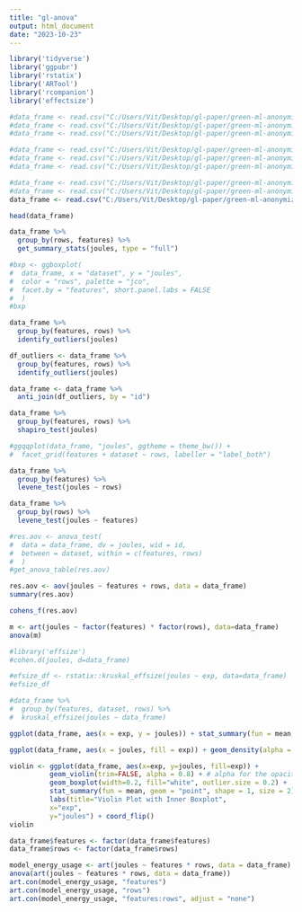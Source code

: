```yaml
---
title: "gl-anova"
output: html_document
date: "2023-10-23"
---
```



```r
library('tidyverse')
library('ggpubr')
library('rstatix')
library('ARTool')
library('rcompanion')
library('effectsize')
```


```r
#data_frame <- read.csv("C:/Users/Vit/Desktop/gl-paper/green-ml-anonymized/new_analysis/new_data/delta/delta-adult-knn.csv")
#data_frame <- read.csv("C:/Users/Vit/Desktop/gl-paper/green-ml-anonymized/new_analysis/new_data/delta/delta-adult-lr.csv")
#data_frame <- read.csv("C:/Users/Vit/Desktop/gl-paper/green-ml-anonymized/new_analysis/new_data/delta/delta-adult-rf.csv")

#data_frame <- read.csv("C:/Users/Vit/Desktop/gl-paper/green-ml-anonymized/new_analysis/new_data/delta/delta-energy-knn.csv")
#data_frame <- read.csv("C:/Users/Vit/Desktop/gl-paper/green-ml-anonymized/new_analysis/new_data/delta/delta-energy-lr.csv")
#data_frame <- read.csv("C:/Users/Vit/Desktop/gl-paper/green-ml-anonymized/new_analysis/new_data/delta/delta-energy-rf.csv")

#data_frame <- read.csv("C:/Users/Vit/Desktop/gl-paper/green-ml-anonymized/new_analysis/new_data/delta/delta-student-knn.csv")
#data_frame <- read.csv("C:/Users/Vit/Desktop/gl-paper/green-ml-anonymized/new_analysis/new_data/delta/delta-student-lr.csv")
data_frame <- read.csv("C:/Users/Vit/Desktop/gl-paper/green-ml-anonymized/new_analysis/new_data/delta/delta-student-rf.csv")

head(data_frame)
```

```r
data_frame %>%
  group_by(rows, features) %>%
  get_summary_stats(joules, type = "full")
```

```r
#bxp <- ggboxplot(
#  data_frame, x = "dataset", y = "joules",
#  color = "rows", palette = "jco",
#  facet.by = "features", short.panel.labs = FALSE
#  )
#bxp
```

```r
data_frame %>%
  group_by(features, rows) %>%
  identify_outliers(joules)

df_outliers <- data_frame %>% 
  group_by(features, rows) %>% 
  identify_outliers(joules)

data_frame <- data_frame %>% 
  anti_join(df_outliers, by = "id")
```

```r
data_frame %>%
  group_by(features, rows) %>%
  shapiro_test(joules)
```

```r
#ggqqplot(data_frame, "joules", ggtheme = theme_bw()) +
#  facet_grid(features + dataset ~ rows, labeller = "label_both")
```

```r
data_frame %>%
  group_by(features) %>%
  levene_test(joules ~ rows)
```

```r
data_frame %>%
  group_by(rows) %>%
  levene_test(joules ~ features)
```

```r
#res.aov <- anova_test(
#  data = data_frame, dv = joules, wid = id,
#  between = dataset, within = c(features, rows)
#  )
#get_anova_table(res.aov)
```

```r
res.aov <- aov(joules ~ features + rows, data = data_frame)
summary(res.aov)
```

```r
cohens_f(res.aov)
```

```r
m <- art(joules ~ factor(features) * factor(rows), data=data_frame)
anova(m)
```

```r
#library('effsize')
#cohen.d(joules, d=data_frame)
```

```r
#efsize_df <- rstatix::kruskal_effsize(joules ~ exp, data=data_frame)
#efsize_df

#data_frame %>%
#  group_by(features, dataset, rows) %>%
#  kruskal_effsize(joules ~ data_frame)
```

```r
ggplot(data_frame, aes(x = exp, y = joules)) + stat_summary(fun = mean, geom = "bar") + coord_flip()
```

```r
ggplot(data_frame, aes(x = joules, fill = exp)) + geom_density(alpha = 0.5)
```

```r
violin <- ggplot(data_frame, aes(x=exp, y=joules, fill=exp)) +
          geom_violin(trim=FALSE, alpha = 0.8) + # alpha for the opacity
          geom_boxplot(width=0.2, fill="white", outlier.size = 0.2) +
          stat_summary(fun = mean, geom = "point", shape = 1, size = 2) +
          labs(title="Violin Plot with Inner Boxplot",
          x="exp",
          y="joules") + coord_flip()
violin
```


```r
data_frame$features <- factor(data_frame$features)
data_frame$rows <- factor(data_frame$rows)

model_energy_usage <- art(joules ~ features * rows, data = data_frame)
anova(art(joules ~ features * rows, data = data_frame))
art.con(model_energy_usage, "features")
art.con(model_energy_usage, "rows")
art.con(model_energy_usage, "features:rows", adjust = "none")
```


